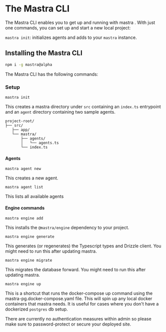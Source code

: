 
# The Mastra CLI

The Mastra CLI enables you to get up and running with mastra . With just one commands, you can set up and start a new local project:

`mastra init`: initializes agents and adds to your `mastra` instance.

## Installing the Mastra CLI

```bash copy
npm i -g mastra@alpha
```

The Mastra CLI has the following commands:

### Setup

`mastra init`

This creates a mastra directory under `src` containing an `index.ts` entrypoint and an `agent` directory containing two sample agents.

```text
project-root/
├── src/
   ├── app/
   └── mastra/
       ├── agents/
       │   └── agents.ts
       └── index.ts
```

#### Agents

`mastra agent new`

This creates a new agent.

`mastra agent list`

This lists all available agents

#### Engine commands

`mastra engine add`

This installs the `@mastra/engine` dependency to your project.

`mastra engine generate`

This generates (or regenerates) the Typescript types and Drizzle client. You might need to run this after updating mastra.

`mastra engine migrate`

This migrates the database forward. You might need to run this after updating mastra.

`mastra engine up`

This is a shortcut that runs the docker-compose up command using the mastra-pg.docker-compose.yaml file. This will spin up any local docker containers that mastra needs.
It is useful for cases where you don't have a dockerized `postgres` db setup.

<Callout>
  There are currently no authentication measures within admin so please make sure to password-protect or secure your
  deployed site.
</Callout>
